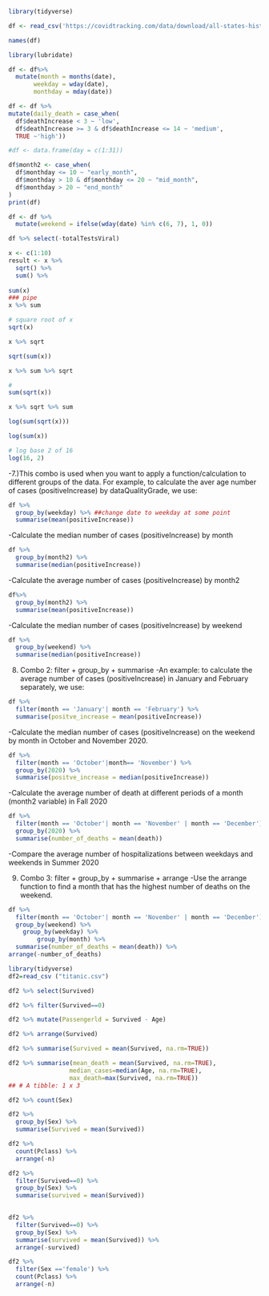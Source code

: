 ```r
library(tidyverse)

```

```r
df <- read_csv('https://covidtracking.com/data/download/all-states-history.csv') 
```

```r
names(df)
```
```r
library(lubridate)

df <- df%>%
  mutate(month = months(date),
       weekday = wday(date),
       monthday = mday(date))
```


```r
df <- df %>% 
mutate(daily_death = case_when(
  df$deathIncrease < 3 ~ 'low',
  df$deathIncrease >= 3 & df$deathIncrease <= 14 ~ 'medium',
  TRUE ~'high'))
```

```r
#df <- data.frame(day = c(1:31))

df$month2 <- case_when(
  df$monthday <= 10 ~ "early_month",
  df$monthday > 10 & df$monthday <= 20 ~ "mid_month",
  df$monthday > 20 ~ "end_month"
)
print(df)
```

```r
df <- df %>%
  mutate(weekend = ifelse(wday(date) %in% c(6, 7), 1, 0))
```

```r
df %>% select(-totalTestsViral)
```
```r
x <- c(1:10)
result <- x %>%
  sqrt() %>%
  sum() %>%
  
sum(x) 
### pipe
x %>% sum
```
```r
# square root of x
sqrt(x)
```
```r
x %>% sqrt
```
```r
sqrt(sum(x))
```
```r
x %>% sum %>% sqrt

```
```r
#
sum(sqrt(x))

```
```r
x %>% sqrt %>% sum
```
```r
log(sum(sqrt(x)))

```
```r
log(sum(x))

```
```r
# log base 2 of 16
log(16, 2)
```

-7.)This combo is used when you want to apply a function/calculation to different groups of the data. For example, to calculate the aver age number of cases (positiveIncrease) by dataQualityGrade, we use:
```r
df %>% 
  group_by(weekday) %>% ##change date to weekday at some point
  summarise(mean(positiveIncrease))
```
-Calculate the median number of cases (positiveIncrease) by month
```r
df %>% 
  group_by(month2) %>%
  summarise(median(positiveIncrease))
```
-Calculate the average number of cases (positiveIncrease) by month2
```r
df%>%
  group_by(month2) %>%
  summarise(mean(positiveIncrease))
```
-Calculate the median number of cases (positiveIncrease) by weekend
```r
df %>%
  group_by(weekend) %>%
  summarise(median(positiveIncrease))
```
8. Combo 2: filter + group_by + summarise
-An example: to calculate the average number of cases (positiveIncrease) in January and February separately, we use:
```r
df %>% 
  filter(month == 'January'| month == 'February') %>% 
  summarise(positve_increase = mean(positiveIncrease))
```
-Calculate the median number of cases (positiveIncrease) on the weekend by month in October and November 2020.
```r
df %>% 
  filter(month == 'October'|month== 'November') %>% 
  group_by(2020) %>% 
  summarise(positve_increase = median(positiveIncrease))
```
-Calculate the average number of death at different periods of a month (month2 variable) in Fall 2020
```r
df %>% 
  filter(month == 'October'| month == 'November' | month == 'December') %>% 
  group_by(2020) %>% 
  summarise(number_of_deaths = mean(death))
```
-Compare the average number of hospitalizations between weekdays and weekends in Summer 2020

9. Combo 3: filter + group_by + summarise + arrange
-Use the arrange function to find a month that has the highest number of deaths on the weekend.
```r
df %>% 
  filter(month == 'October'| month == 'November' | month == 'December') %>% 
  group_by(weekend) %>% 
    group_by(weekday) %>% 
        group_by(month) %>% 
  summarise(number_of_deaths = mean(death)) %>% 
arrange(-number_of_deaths)
```



```r
library(tidyverse)
df2=read_csv ("titanic.csv")
```


```r
df2 %>% select(Survived)
```
```r
df2 %>% filter(Survived==0)
```


```r
df2 %>% mutate(Passengerld = Survived - Age)
```



```r
df2 %>% arrange(Survived)

```

```r
df2 %>% summarise(Survived = mean(Survived, na.rm=TRUE))


```

```r
df2 %>% summarise(mean_death = mean(Survived, na.rm=TRUE), 
                 median_cases=median(Age, na.rm=TRUE), 
                 max_death=max(Survived, na.rm=TRUE))
## # A tibble: 1 x 3
```
```r
df2 %>% count(Sex)
```
```r
df2 %>% 
  group_by(Sex) %>% 
  summarise(Survived = mean(Survived))
```


```r
df2 %>% 
  count(Pclass) %>% 
  arrange(-n)
```


```r
df2 %>% 
  filter(Survived==0) %>% 
  group_by(Sex) %>% 
  summarise(survived = mean(Survived))
  
```

```r
df2 %>% 
  filter(Survived==0) %>% 
  group_by(Sex) %>% 
  summarise(survived = mean(Survived)) %>% 
  arrange(-survived)

```

```r

df2 %>% 
  filter(Sex =='female') %>% 
  count(Pclass) %>% 
  arrange(-n)
```

